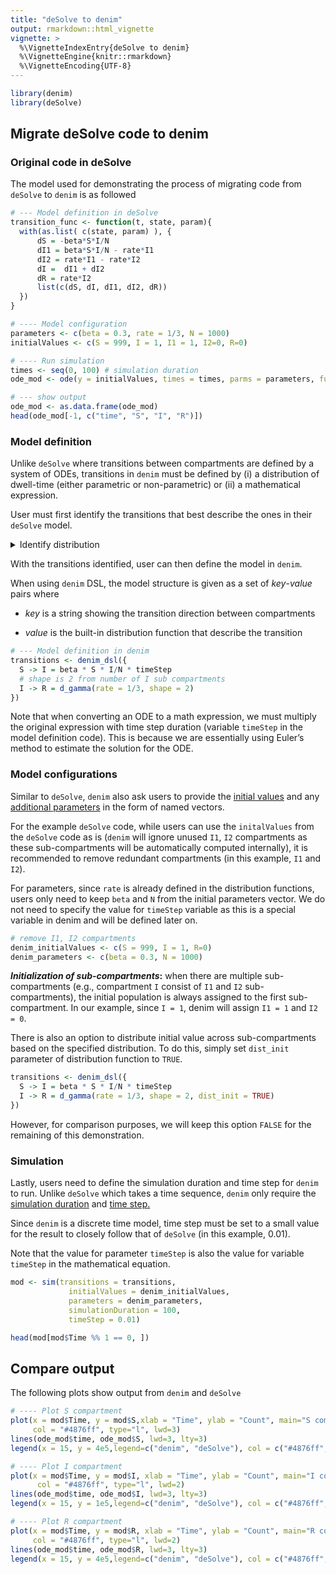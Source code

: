 ```yaml
---
title: "deSolve to denim"
output: rmarkdown::html_vignette
vignette: >
  %\VignetteIndexEntry{deSolve to denim}
  %\VignetteEngine{knitr::rmarkdown}
  %\VignetteEncoding{UTF-8}
---
```


```r
library(denim)
library(deSolve)
```

## Migrate deSolve code to denim

### Original code in deSolve

The model used for demonstrating the process of migrating code from `deSolve` to `denim` is as followed

```r
# --- Model definition in deSolve
transition_func <- function(t, state, param){
  with(as.list( c(state, param) ), {
      dS = -beta*S*I/N
      dI1 = beta*S*I/N - rate*I1
      dI2 = rate*I1 - rate*I2
      dI =  dI1 + dI2
      dR = rate*I2
      list(c(dS, dI, dI1, dI2, dR))
  })
}

# ---- Model configuration 
parameters <- c(beta = 0.3, rate = 1/3, N = 1000) 
initialValues <- c(S = 999, I = 1, I1 = 1, I2=0, R=0)

# ---- Run simulation
times <- seq(0, 100) # simulation duration
ode_mod <- ode(y = initialValues, times = times, parms = parameters, func = transition_func)

# --- show output
ode_mod <- as.data.frame(ode_mod)
head(ode_mod[-1, c("time", "S", "I", "R")])
```

### Model definition

Unlike `deSolve` where transitions between compartments are defined by a system of ODEs, transitions in `denim` must be defined by (i) a distribution of dwell-time (either parametric or non-parametric) or (ii) a mathematical expression.

User must first identify the transitions that best describe the ones in their `deSolve` model.

```{=html}
<details>
  <summary>Identify distribution</summary>
```
```r
# --- Model definition in deSolve
transition_func <- function(t, state, param){
  with(as.list( c(state, param) ), {
      
      # For S -> I transition, since it involves parameters (beta, N), 
      # the best transition to describe this is using a mathematical formula
      dS = -beta*S*I/N
      
      # For I -> R transition, linear chain trick is applied --> implies Erlang distributed dwell time
      # Hence, we can use d_gamma from denim
      dI1 = beta*S*I/N - rate*I1
      dI2 = rate*I1 - rate*I2
      dI =  dI1 + dI2
      dR = rate*I2
      list(c(dS, dI, dI1, dI2, dR))
  })
}
```

</details>

With the transitions identified, user can then define the model in `denim`.

When using `denim` DSL, the model structure is given as a set of *key*-*value* pairs where

-   *key* is a string showing the transition direction between compartments

-   *value* is the built-in distribution function that describe the transition

```r
# --- Model definition in denim
transitions <- denim_dsl({
  S -> I = beta * S * I/N * timeStep
  # shape is 2 from number of I sub compartments
  I -> R = d_gamma(rate = 1/3, shape = 2) 
})
```

Note that when converting an ODE to a math expression, we must multiply the original expression with time step duration (variable `timeStep` in the model definition code). This is because we are essentially using Euler's method to estimate the solution for the ODE.

### Model configurations

Similar to `deSolve`, `denim` also ask users to provide the [initial values]{.underline} and any [additional parameters]{.underline} in the form of named vectors.

For the example `deSolve` code, while users can use the `initalValues` from the `deSolve` code as is (`denim` will ignore unused `I1`, `I2` compartments as these sub-compartments will be automatically computed internally), it is recommended to remove redundant compartments (in this example, `I1` and `I2`).

For parameters, since `rate` is already defined in the distribution functions, users only need to keep `beta` and `N` from the initial parameters vector. We do not need to specify the value for `timeStep` variable as this is a special variable in denim and will be defined later on.

```r
# remove I1, I2 compartments
denim_initialValues <- c(S = 999, I = 1, R=0)
denim_parameters <- c(beta = 0.3, N = 1000) 
```

***Initialization of sub-compartments*****:** when there are multiple sub-compartments (e.g., compartment `I` consist of `I1` and `I2` sub-compartments), the initial population is always assigned to the first sub-compartment. In our example, since `I = 1`, denim will assign `I1 = 1` and `I2 = 0`.

There is also an option to distribute initial value across sub-compartments based on the specified distribution. To do this, simply set `dist_init` parameter of distribution function to `TRUE`.

```r
transitions <- denim_dsl({
  S -> I = beta * S * I/N * timeStep
  I -> R = d_gamma(rate = 1/3, shape = 2, dist_init = TRUE) 
})
```

However, for comparison purposes, we will keep this option `FALSE` for the remaining of this demonstration.

### Simulation

Lastly, users need to define the simulation duration and time step for `denim` to run. Unlike `deSolve` which takes a time sequence, `denim` only require the [simulation duration]{.underline} and [time step.]{.underline}

Since `denim` is a discrete time model, time step must be set to a small value for the result to closely follow that of `deSolve` (in this example, 0.01).

Note that the value for parameter `timeStep` is also the value for variable `timeStep` in the mathematical equation.

```r
mod <- sim(transitions = transitions,
             initialValues = denim_initialValues, 
             parameters = denim_parameters,
             simulationDuration = 100,
             timeStep = 0.01)

head(mod[mod$Time %% 1 == 0, ])
```

## Compare output

The following plots show output from `denim` and `deSolve`

```r
# ---- Plot S compartment
plot(x = mod$Time, y = mod$S,xlab = "Time", ylab = "Count", main="S compartment",
     col = "#4876ff", type="l", lwd=3)
lines(ode_mod$time, ode_mod$S, lwd=3, lty=3)
legend(x = 15, y = 4e5,legend=c("denim", "deSolve"), col = c("#4876ff", "black"), lty=c(1,3))

# ---- Plot I compartment
plot(x = mod$Time, y = mod$I, xlab = "Time", ylab = "Count", main="I compartment",
      col = "#4876ff", type="l", lwd=2)
lines(ode_mod$time, ode_mod$I, lwd=3, lty=3)
legend(x = 15, y = 1e5,legend=c("denim", "deSolve"), col = c("#4876ff", "black"), lty=c(1,3))

# ---- Plot R compartment
plot(x = mod$Time, y = mod$R, xlab = "Time", ylab = "Count", main="R compartment",
     col = "#4876ff", type="l", lwd=2)
lines(ode_mod$time, ode_mod$R, lwd=3, lty=3)
legend(x = 15, y = 4e5,legend=c("denim", "deSolve"), col = c("#4876ff", "black"), lty=c(1,3))
```
